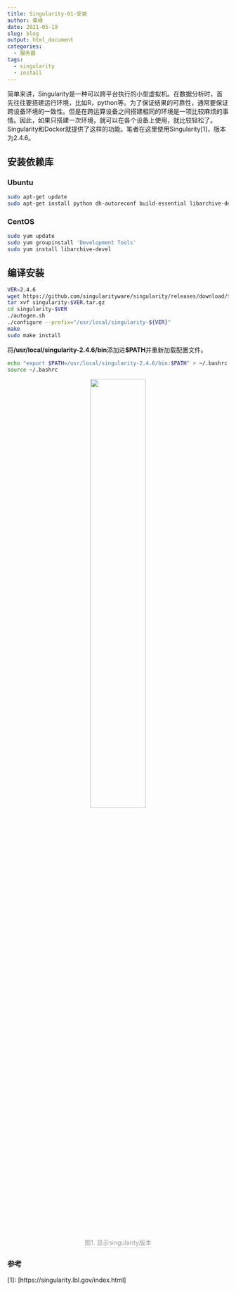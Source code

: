 ```yaml
---
title: Singularity-01-安装
author: 桑峰
date: 2021-05-19
slug: blog
output: html_document
categories:
  - 服务器
tags:
  - singularity
  - install
---
```


简单来讲，Singularity是一种可以跨平台执行的小型虚拟机。在数据分析时，首先往往要搭建运行环境，比如R，python等。为了保证结果的可靠性，通常要保证跨设备环境的一致性。但是在跨运算设备之间搭建相同的环境是一项比较麻烦的事情。因此，如果只搭建一次环境，就可以在各个设备上使用，就比较轻松了。Singularity和Docker就提供了这样的功能。笔者在这里使用Singularity[1]，版本为2.4.6。

## 安装依赖库

### Ubuntu

```bash
sudo apt-get update
sudo apt-get install python dh-autoreconf build-essential libarchive-dev
```

### CentOS

```bash
sudo yum update
sudo yum groupinstall 'Development Tools'
sudo yum install libarchive-devel
```

## 编译安装

```bash
VER=2.4.6
wget https://github.com/singularityware/singularity/releases/download/$VER/singularity-$VER.tar.gz
tar xvf singularity-$VER.tar.gz
cd singularity-$VER
./autogen.sh
./configure --prefix="/usr/local/singularity-${VER}"
make
sudo make install
```

将**/usr/local/singularity-2.4.6/bin**添加进**$PATH**并重新加载配置文件。

```bash
echo "export $PATH=/usr/local/singularity-2.4.6/bin:$PATH" > ~/.bashrc
source ~/.bashrc
```

<center>
    <img style="width:50%;"
    src="./img/iShot2021-05-19 10.37.27.png">
    <br>
    <div style="color:orange; border-bottom: 1px solid #d9d9d9;
    display: inline-block;
    color: #999;
    padding: 2px;">图1. 显示singularity版本</div>
</center>

### 参考

[1]: [https://singularity.lbl.gov/index.html]

